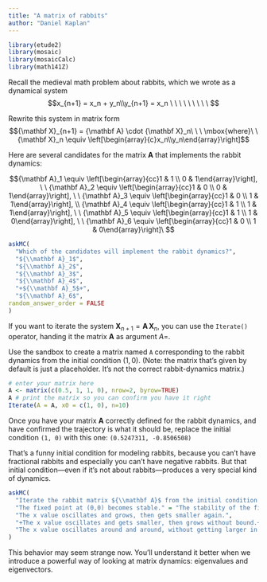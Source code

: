 ```yaml
---
title: "A matrix of rabbits"
author: "Daniel Kaplan"
---
```


```r
library(etude2)
library(mosaic)
library(mosaicCalc)
library(math141Z)
```

Recall the medieval math problem about rabbits, which we wrote as a dynamical system $$x_{n+1} = x_n + y_n\\y_{n+1} = x_n \ \ \  \ \ \ \ \ \ $$ 

Rewrite this system in matrix form $${\mathbf X}_{n+1} = {\mathbf A} \cdot {\mathbf X}_n\ \ \ \mbox{where}\ \ {\mathbf X}_n \equiv \left[\begin{array}{c}x_n\\y_n\end{array}\right]$$

Here are several candidates for the matrix ${\mathbf A}$ that implements the rabbit dynamics:

$${\mathbf A}_1 \equiv \left[\begin{array}{cc}1 & 1 \\ 0 & 1\end{array}\right], \ \ 
{\mathbf A}_2 \equiv \left[\begin{array}{cc}1 & 0 \\ 0 & 1\end{array}\right], \ \
{\mathbf A}_3 \equiv \left[\begin{array}{cc}1 & 0 \\ 1 & 1\end{array}\right], \\ 
{\mathbf A}_4 \equiv \left[\begin{array}{cc}1 & 1 \\ 1 & 1\end{array}\right], \ \
{\mathbf A}_5 \equiv \left[\begin{array}{cc}1 & 1 \\ 1 & 0\end{array}\right], \ \
{\mathbf A}_6 \equiv \left[\begin{array}{cc}1 & 0 \\ 1 & 0\end{array}\right]\ 
$$

```r
askMC(
  "Which of the candidates will implement the rabbit dynamics?",
  "${\\mathbf A}_1$",
  "${\\mathbf A}_2$",
  "${\\mathbf A}_3$",
  "${\\mathbf A}_4$",
  "+${\\mathbf A}_5$+",
  "${\\mathbf A}_6$",
random_answer_order = FALSE
)
```

If you want to iterate the system ${\mathbf X}_{n+1} = {\mathbf A}\, {\mathbf X}_n$, you can use the `Iterate()` operator, handing it the matrix ${\mathbf A}$ as argument $A=$.

Use the sandbox to create a matrix named `A` corresponding to the rabbit dynamics from the initial condition $(1, 0)$. (Note: the matrix that's given by default is just a placeholder. It's not the correct rabbit-dynamics matrix.)

```r
# enter your matrix here
A <- matrix(c(0.5, 1, 1, 0), nrow=2, byrow=TRUE) 
A # print the matrix so you can confirm you have it right
Iterate(A = A, x0 = c(1, 0), n=10)
```

Once you have your matrix ${\mathbf A}$ correctly defined for the rabbit dynamics, and have confirmed the trajectory is what it should be, replace the initial condition `(1, 0)` with this one:
`(0.5247311, -0.8506508)`

That's a funny initial condition for modeling rabbits, because you can't have fractional rabbits and especially you can't have negative rabbits. But that initial condition---even if it's not about rabbits---produces a very special kind of dynamics.

```r
askMC(
  "Iterate the rabbit matrix ${\\mathbf A}$ from the initial condition $(0.5247311, -0.8506508)$. (Double check that you have entered it exactly as spelled out here.) The rabbit population starting at initial condition $(1, 0)$ grew in an unbounded way. What happens when you use the funny initial condition instead?",
  "The fixed point at (0,0) becomes stable." = "The stability of the fixed point depends **only** on the ${\\mathbf A}$ matrix, not on the initial conditions.",
  "The x value oscillates and grows, then gets smaller again.",
  "+The x value oscillates and gets smaller, then grows without bound.+",
  "The x value oscillates around and around, without getting larger in magnitude."
)
```

This behavior may seem strange now. You'll understand it better when we introduce a powerful way of looking at matrix dynamics: eigenvalues and eigenvectors.
